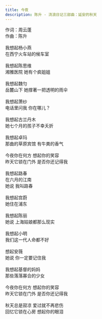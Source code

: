```yaml
---
title: 今夜
description: 陈升 - 流浪日记三部曲：延安的秋天
---
```


作词：周云蓬<br />作曲：陈升<br /><br />我想起杨小燕<br />在西宁火车站的候车室<br /><br />我想起陈思维<br />湘雅医院 她有个疯姐姐<br /><br />我想起魏匀<br />岳麓山下 她撑著一把透明的雨伞<br /><br />我想起萧纱<br />电话里问我 你在哪儿？<br /><br />我想起古兰丹木<br />她七个月的孩子不幸夭折<br /><br />我想起卓玛<br />那曲的草原宾馆 有牛粪的香气<br /><br />今夜你在何方 想起你的笑容<br />昨天它锁在门外 是否你还记得我<br /><br />我想起路春<br />在六月的江南<br />她说 我叫路春<br /><br />我想起宫蔚<br />她住在浦东<br /><br />我想起陈丽<br />她说 上海姑娘都那么现实<br /><br />我想起小明<br />我们这一代人命都不好<br /><br />想起安薇<br />她说 你一定要记住我<br /><br />我想起基督的妈妈<br />那些落落寡合的少女<br /><br />今夜你在何方 想起你的笑容<br />昨天它锁在门外 是否你还记得我<br /><br />秋天总是寂凉 爱过就不再悲伤<br />回忆它锁在心房 想起你的眼泪